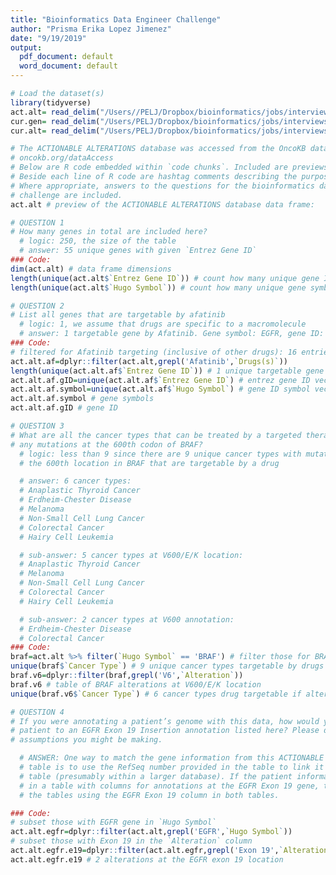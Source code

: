 ```yaml
---
title: "Bioinformatics Data Engineer Challenge"
author: "Prisma Erika Lopez Jimenez"
date: "9/19/2019"
output:
  pdf_document: default
  word_document: default
---
```



```r
# Load the dataset(s)
library(tidyverse)
act.alt= read_delim("/Users//PELJ/Dropbox/bioinformatics/jobs/interviews/health catalyst/allActionableVariants.txt",delim="\t") # actionable alterations
cur.gen= read_delim("/Users/PELJ/Dropbox/bioinformatics/jobs/interviews/health catalyst/allCuratedGenes.txt",delim="\t") # curated genes
cur.alt= read_delim("/Users/PELJ/Dropbox/bioinformatics/jobs/interviews/health catalyst/allAnnotatedVariants.txt",delim="\t")# curated alterations
```

```r
# The ACTIONABLE ALTERATIONS database was accessed from the OncoKB database: 
# oncokb.org/dataAccess
# Below are R code embedded within `code chunks`. Included are previews of the code output. 
# Beside each line of R code are hashtag comments describing the purpose of the code.
# Where appropriate, answers to the questions for the bioinformatics data engineer 
# challenge are included.
act.alt # preview of the ACTIONABLE ALTERATIONS database data frame: 
```

```r
# QUESTION 1
# How many genes in total are included here?
  # logic: 250, the size of the table
  # answer: 55 unique genes with given `Entrez Gene ID`
### Code:
dim(act.alt) # data frame dimensions
length(unique(act.alt$`Entrez Gene ID`)) # count how many unique gene IDs are in the list
length(unique(act.alt$`Hugo Symbol`)) # count how many unique gene symbols are in the list

```

```r
# QUESTION 2
# List all genes that are targetable by afatinib
  # logic: 1, we assume that drugs are specific to a macromolecule
  # answer: 1 targetable gene by Afatinib. Gene symbol: EGFR, gene ID: 1956
### Code:
# filtered for Afatinib targeting (inclusive of other drugs): 16 entries
act.alt.af=dplyr::filter(act.alt,grepl('Afatinib',`Drugs(s)`)) 
length(unique(act.alt.af$`Entrez Gene ID`)) # 1 unique targetable gene by afatinib 
act.alt.af.gID=unique(act.alt.af$`Entrez Gene ID`) # entrez gene ID vector
act.alt.af.symbol=unique(act.alt.af$`Hugo Symbol`) # gene ID symbol vector
act.alt.af.symbol # gene symbols
act.alt.af.gID # gene ID
```

```r
# QUESTION 3
# What are all the cancer types that can be treated by a targeted therapy for 
# any mutations at the 600th codon of BRAF?
  # logic: less than 9 since there are 9 unique cancer types with mutations in 
  # the 600th location in BRAF that are targetable by a drug 

  # answer: 6 cancer types: 
  # Anaplastic Thyroid Cancer
  # Erdheim-Chester Disease 
  # Melanoma 
  # Non-Small Cell Lung Cancer
  # Colorectal Cancer
  # Hairy Cell Leukemia

  # sub-answer: 5 cancer types at V600/E/K location: 
  # Anaplastic Thyroid Cancer
  # Melanoma
  # Non-Small Cell Lung Cancer 
  # Colorectal Cancer
  # Hairy Cell Leukemia

  # sub-answer: 2 cancer types at V600 annotation: 
  # Erdheim-Chester Disease
  # Colorectal Cancer
### Code:
braf=act.alt %>% filter(`Hugo Symbol` == 'BRAF') # filter those for BRAF gene, 19 entries
unique(braf$`Cancer Type`) # 9 unique cancer types targetable by drugs w/ mut. @ BRAF gene
braf.v6=dplyr::filter(braf,grepl('V6',`Alteration`))
braf.v6 # table of BRAF alterations at V600/E/K location
unique(braf.v6$`Cancer Type`) # 6 cancer types drug targetable if alteration @ BRAF V600/E/K position
```

```r
# QUESTION 4
# If you were annotating a patient’s genome with this data, how would you match a 
# patient to an EGFR Exon 19 Insertion annotation listed here? Please describe any 
# assumptions you might be making.

  # ANSWER: One way to match the gene information from this ACTIONABLE ALTERATIONS 
  # table is to use the RefSeq number provided in the table to link it to a patient 
  # table (presumably within a larger database). If the patient information is stored 
  # in a table with columns for annotations at the EGFR Exon 19 gene, than we can join 
  # the tables using the EGFR Exon 19 column in both tables. 

### Code:
# subset those with EGFR gene in `Hugo Symbol`
act.alt.egfr=dplyr::filter(act.alt,grepl('EGFR',`Hugo Symbol`)) 
# subset those with Exon 19 in the `Alteration` column
act.alt.egfr.e19=dplyr::filter(act.alt.egfr,grepl('Exon 19',`Alteration`)) 
act.alt.egfr.e19 # 2 alterations at the EGFR exon 19 location

```

